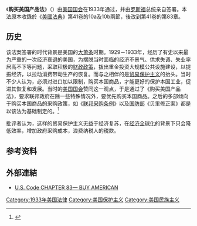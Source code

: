 {{refimprove|time=2010-08-09T04:31:12+00:00}}
《'''购买美国产品法'''》（{{lang-en|'''Buy American Act'''}}）由[[美国国会|美国国会]]在1933年通过，并由[[富兰克林·德拉诺·罗斯福|罗斯福]]总统亲自签署。本法原本收錄於《[[美國法典|美國法典]]》第41卷的10a及10b兩節，後改到第41卷的第83章。

==历史==
该法案签署的时代背景是美国的[[大萧条|大萧条]]时期。1929－1933年，经历了有史以来最为严重的一次经济衰退的美国，为摆脱当时面临的经济不景气、供求失调、失业率居高不下等问题，采取积极的[[财政政策|财政政策]]，拨出重金投资大规模公共设施建设，以提振经济，以拉动消费带动生产的恢复。而与之相伴的是[[贸易保护主义|贸易保护主义]]的抬头。当时不少人认为，必须对进口加以限制，购买本国商品，才能更好的保护本国工业，促进其恢复和发展。当时的[[美国国会|美国国会]]赞同这一观点，于是通过了《购买美国产品法》，要求联邦政府在除一些特殊情况外，要优先购买本国商品。之后的多部倾向于购买本国商品的采购政策，如《[[联邦采购条例|联邦采购条例]]》以及[[国防部|国防部]]《贝里修正案》都是以该法为基础制定的。<ref>{{cite web|url=http://news.xinhuanet.com/fortune/2007-02/05/content_5697149.htm|title=美国联邦政府采购将会优先考虑本国的产品|publisher=[[新华网|新华网]]转引[[经济参考报|经济参考报]]|date=2007年2月5日|deadurl=yes|archiveurl=https://web.archive.org/web/20150609185301/http://news.xinhuanet.com/fortune/2007-02/05/content_5697149.htm|archivedate=2015年6月9日|access-date=2010年8月8日}}</ref>

批评者认为，这样的贸易保护主义无益于经济复苏，在[[经济全球化|经济全球化]]的背景下只会降低效率，增加政府采购成本，浪费纳税人的税款。

==参考资料==
{{reflist}}

==外部連結==
*{{en}}[https://www.law.cornell.edu/uscode/text/41/subtitle-IV/chapter-83 U.S. Code CHAPTER 83— BUY AMERICAN] {{Wayback|url=https://www.law.cornell.edu/uscode/text/41/subtitle-IV/chapter-83 |date=20210504085706 }}

[[Category:1933年美国法律|Category:1933年美国法律]]
[[Category:美国保护主义|Category:美国保护主义]]
[[Category:美国民族主义|Category:美国民族主义]]
